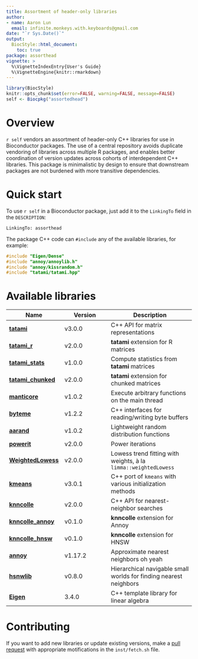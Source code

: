 ```yaml
---
title: Assortment of header-only libraries
author: 
- name: Aaron Lun
  email: infinite.monkeys.with.keyboards@gmail.com
date: "`r Sys.Date()`"
output:
  BiocStyle::html_document:
    toc: true
package: assorthead
vignette: >
  %\VignetteIndexEntry{User's Guide}
  %\VignetteEngine{knitr::rmarkdown}
---
```


```r
library(BiocStyle)
knitr::opts_chunk$set(error=FALSE, warning=FALSE, message=FALSE)
self <- Biocpkg("assortedhead")
```

# Overview

`r self` vendors an assortment of header-only C++ libraries for use in Bioconductor packages. 
The use of a central repository avoids duplicate vendoring of libraries across multiple R packages,
and enables better coordination of version updates across cohorts of interdependent C++ libraries.
This package is minimalistic by design to ensure that downstream packages are not burdened with more transitive dependencies.

# Quick start

To use `r self` in a Bioconductor package,
just add it to the `LinkingTo` field in the `DESCRIPTION`:

```
LinkingTo: assorthead
```

The package C++ code can `#include` any of the available libraries, for example:

```cpp
#include "Eigen/Dense"
#include "annoy/annoylib.h"
#include "annoy/kissrandom.h"
#include "tatami/tatami.hpp"
```

# Available libraries

|Name|Version|Description|
|----|-------|-----------|
|[**tatami**](https://github.com/tatami-inc/tatami)|v3.0.0|C++ API for matrix representations|
|[**tatami_r**](https://github.com/tatami-inc/tatami_r)|v2.0.0|**tatami** extension for R matrices|
|[**tatami_stats**](https://github.com/tatami-inc/tatami_stats)|v1.0.0|Compute statistics from **tatami** matrices|
|[**tatami_chunked**](https://github.com/tatami-inc/tatami_chunked)|v2.0.0|**tatami** extension for chunked matrices|
|[**manticore**](https://github.com/tatami-inc/manticore)|v1.0.2|Execute arbitrary functions on the main thread|
|[**byteme**](https://github.com/LTLA/byteme)|v1.2.2|C++ interfaces for reading/writing byte buffers|
|[**aarand**](https://github.com/LTLA/aarand)|v1.0.2|Lightweight random distribution functions|
|[**powerit**](https://github.com/LTLA/powerit)|v2.0.0|Power iterations|
|[**WeightedLowess**](https://github.com/LTLA/CppWeightedLowess)|v2.0.0|Lowess trend fitting with weights, à la `limma::weightedLowess`|
|[**kmeans**](https://github.com/LTLA/CppKmeans)|v3.0.1|C++ port of `kmeans` with various initialization methods|
|[**knncolle**](https://github.com/knncolle/knncolle)|v2.0.0|C++ API for nearest-neighbor searches|
|[**knncolle_annoy**](https://github.com/knncolle/knncolle_annoy)|v0.1.0|**knncolle** extension for Annoy|
|[**knncolle_hnsw**](https://github.com/knncolle/knncolle_hnsw)|v0.1.0|**knncolle** extension for HNSW|
|[**annoy**](https://github.com/spotify/annoy)|v1.17.2|Approximate nearest neighbors oh yeah|
|[**hsnwlib**](https://github.com/nmslib/hnswlib)|v0.8.0|Hierarchical navigable small worlds for finding nearest neighbors|
|[**Eigen**](https://gitlab.com/libeigen/eigen)|3.4.0|C++ template library for linear algebra|

# Contributing

If you want to add new libraries or update existing versions,
make a [pull request](https://github.com/LTLA/assorthead/pulls) with appropriate motifications in the `inst/fetch.sh` file.
